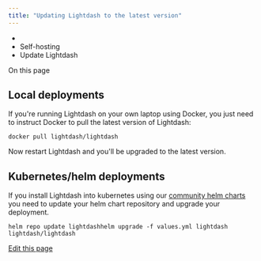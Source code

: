 ```yaml
---
title: "Updating Lightdash to the latest version"
---
```


* [](/)
* Self-hosting
* Update Lightdash

On this page

## Local deployments[​](#local-deployments "Direct link to Local deployments")

If you're running Lightdash on your own laptop using Docker, you just need to instruct Docker to pull the latest version of Lightdash:

```
docker pull lightdash/lightdash
```

Now restart Lightdash and you'll be upgraded to the latest version.

## Kubernetes/helm deployments[​](#kuberneteshelm-deployments "Direct link to Kubernetes/helm deployments")

If you install Lightdash into kubernetes using our [community helm charts](https://github.com/lightdash/helm-charts) you need to update your helm chart repository and upgrade your deployment.

```
helm repo update lightdashhelm upgrade -f values.yml lightdash lightdash/lightdash
```

[Edit this page](https://github.com/lightdash/lightdash/edit/main/docs/docs/self-host/update-lightdash.md)

